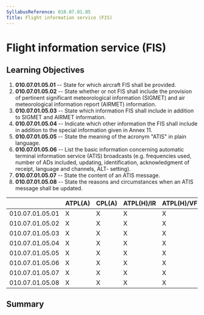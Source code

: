 ```yaml
---
SyllabusReference: 010.07.01.05
Title: Flight information service (FIS)
---
```


# Flight information service (FIS)

## Learning Objectives

1.  **010.07.01.05.01** -- State for which aircraft FIS shall be provided.
2.  **010.07.01.05.02** -- State whether or not FIS shall include the provision
    of pertinent significant meteorological information (SIGMET) and air
    meteorological information report (AIRMET) information.
3.  **010.07.01.05.03** -- State which information FIS shall include in addition
    to SIGMET and AIRMET information.
4.  **010.07.01.05.04** -- Indicate which other information the FIS shall
    include in addition to the special information given in Annex 11.
5.  **010.07.01.05.05** -- State the meaning of the acronym "ATIS" in plain
    language.
6.  **010.07.01.05.06** -- List the basic information concerning automatic
    terminal information service (ATIS) broadcasts (e.g. frequencies used,
    number of ADs included, updating, identification, acknowledgment of receipt,
    language and channels, ALT- setting).
7.  **010.07.01.05.07** -- State the content of an ATIS message.
8.  **010.07.01.05.08** -- State the reasons and circumstances when an ATIS
    message shall be updated.

|                 | ATPL(A) | CPL(A) | ATPL(H)/IR | ATPL(H)/VFR | CPL(H) | IR  | CBIR(A) |
| --------------- | ------- | ------ | ---------- | ----------- | ------ | --- | ------- |
| 010.07.01.05.01 | X       | X      | X          | X           | X      | X   |         |
| 010.07.01.05.02 | X       | X      | X          | X           | X      | X   |         |
| 010.07.01.05.03 | X       | X      | X          | X           | X      | X   |         |
| 010.07.01.05.04 | X       | X      | X          | X           | X      | X   |         |
| 010.07.01.05.05 | X       | X      | X          | X           | X      | X   |         |
| 010.07.01.05.06 | X       | X      | X          | X           | X      | X   |         |
| 010.07.01.05.07 | X       | X      | X          | X           | X      |     |         |
| 010.07.01.05.08 | X       | X      | X          | X           | X      | X   |         |

## Summary
